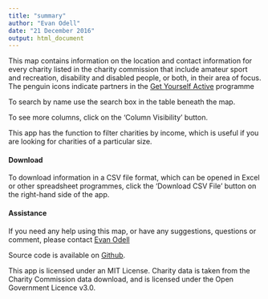 ```yaml
---
title: "summary"
author: "Evan Odell"
date: "21 December 2016"
output: html_document
---
```




This map contains information on the location and contact information for every charity listed in the charity commission that include amateur sport and recreation, disability and disabled people, or both, in their area of focus. The penguin icons indicate partners in the [Get Yourself Active](http://www.getyourselfactive.org/) programme

To search by name use the search box in the table beneath the map. 

To see more columns, click on the 'Column Visibility' button.

This app has the function to filter charities by income, which is useful if you are looking for charities of a particular size.

#### Download

To download information in a CSV file format, which can be opened in Excel or other spreadsheet programmes, click the 'Download CSV File' button on the right-hand side of the app.




#### Assistance

If you need any help using this map, or have any suggestions, questions or comment, please contact [Evan Odell](mailto:evan.odell@disabilityrightsuk.org)

Source code is available on [Github](https://github.com/EvanOdell/dis-sport).

This app is licensed under an MIT License. Charity data is taken from the Charity Commission data download, and is licensed under the Open Government Licence v3.0. 


